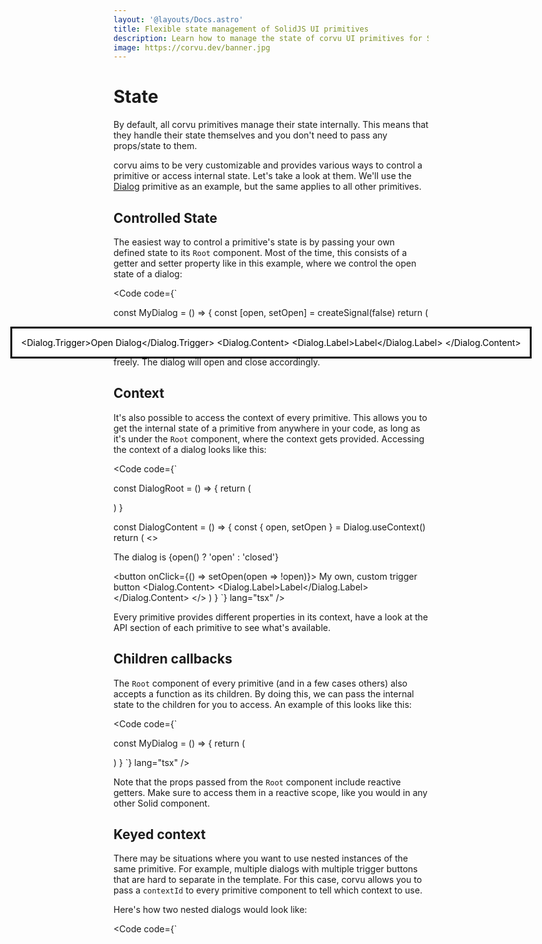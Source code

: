 ```yaml
---
layout: '@layouts/Docs.astro'
title: Flexible state management of SolidJS UI primitives
description: Learn how to manage the state of corvu UI primitives for SolidJS.
image: https://corvu.dev/banner.jpg
---
```


# State

By default, all corvu primitives manage their state internally. This means that they handle their state themselves and you don't need to pass any props/state to them.

corvu aims to be very customizable and provides various ways to control a primitive or access internal state. Let's take a look at them. We'll use the [Dialog](/docs/primitives/dialog/) primitive as an example, but the same applies to all other primitives.

## Controlled State

The easiest way to control a primitive's state is by passing your own defined state to its `Root` component. Most of the time, this consists of a getter and setter property like in this example, where we control the open state of a dialog:

<Code code={`

  const MyDialog = () => {
    const [open, setOpen] = createSignal(false)
    return (
      <Dialog open={open()} onOpenChange={setOpen}>
        <Dialog.Trigger>Open Dialog</Dialog.Trigger>
        <Dialog.Content>
          <Dialog.Label>Label</Dialog.Label>
        </Dialog.Content>
      </Dialog>
    )
  }
`} lang="tsx" />

This allows you to use the open state anywhere in your code and alter it freely. The dialog will open and close accordingly.

## Context

It's also possible to access the context of every primitive. This allows you to get the internal state of a primitive from anywhere in your code, as long as it's under the `Root` component, where the context gets provided. Accessing the context of a dialog looks like this:

<Code code={`

  const DialogRoot = () => {
    return (
      <Dialog>
        <DialogContent />
      </Dialog>
    )
  }

  const DialogContent = () => {
    const { open, setOpen } = Dialog.useContext()
    return (
      <>
        <p>The dialog is {open() ? 'open' : 'closed'}</p>
        <button onClick={() => setOpen(open => !open)}>
          My own, custom trigger button
        </button>
        <Dialog.Content>
          <Dialog.Label>Label</Dialog.Label>
        </Dialog.Content>
      </>
    )
  }
`} lang="tsx" />

Every primitive provides different properties in its context, have a look at the API section of each primitive to see what's available.

## Children callbacks

The `Root` component of every primitive (and in a few cases others) also accepts a function as its children. By doing this, we can pass the internal state to the children for you to access. An example of this looks like this:

<Code code={`

  const MyDialog = () => {
    return (
      <Dialog>
        {(props) => (
          <>
            <p>The dialog is {props.open() ? 'open' : 'closed'}</p>
            <button onClick={() => props.setOpen(open => !open)}>
            My own, custom trigger button
            </button>
            <Dialog.Trigger>Open Dialog</Dialog.Trigger>
            <Dialog.Content>
              <Dialog.Label>Label</Dialog.Label>
            </Dialog.Content>
          </>
        )}
      </Dialog>
    )
  }
`} lang="tsx" />

Note that the props passed from the `Root` component include reactive getters. Make sure to access them in a reactive scope, like you would in any other Solid component.

## Keyed context
There may be situations where you want to use nested instances of the same primitive. For example, multiple dialogs with multiple trigger buttons that are hard to separate in the template. For this case, corvu allows you to pass a `contextId` to every primitive component to tell which context to use.

Here's how two nested dialogs would look like:

<Code code={`
  <Dialog contextId="dialog-1">
    <Dialog contextId="dialog-2">

      <Dialog.Trigger contextId="dialog-1">Open Dialog 1</Dialog.Trigger>
      <Dialog.Trigger contextId="dialog-2">Open Dialog 2</Dialog.Trigger>

      <Dialog.Content contextId="dialog-1">
        <Dialog.Label contextId="dialog-1">Dialog 1</Dialog.Label>
      </Dialog.Content>

      <Dialog.Content contextId="dialog-2">
        <Dialog.Label contextId="dialog-2">Dialog 2</Dialog.Label>
      </Dialog.Content>

    </Dialog>
  </Dialog>
`} lang="tsx" />

When using keyed contexts, you can pass the same key to the `useContext()` function to access the context of the respective primitive.

<Code code={`
  const { open, setOpen } = Dialog.useContext('dialog-1')
`} lang="tsx" />
